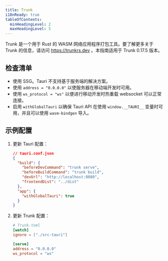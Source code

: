 ```yaml
---
title: Trunk
i18nReady: true
tableOfContents:
  minHeadingLevel: 2
  maxHeadingLevel: 5
---
```



Trunk 是一个用于 Rust 的 WASM 网络应用程序打包工具。要了解更多关于 Trunk 的信息，请访问 https://trunkrs.dev 。本指南适用于 Trunk 0.17.5 版本。

## 检查清单

- 使用 SSG。Tauri 不支持基于服务端的解决方案。
- 使用 `address = "0.0.0.0"` 以使服务器在移动端开发时可用。
- 使用 `ws_protocol = "ws"` 以便进行移动开发时热重载 websocket 可以正常连接。
- 启用 `withGlobalTauri` 以确保 Tauri API 在使用 `window.__TAURI__` 变量时可用，并且可以使用 `wasm-bindgen` 导入。

## 示例配置

<Steps>

1. 更新 Tauri 配置：

   ```json
   // tauri.conf.json
   {
     "build": {
       "beforeDevCommand": "trunk serve",
       "beforeBuildCommand": "trunk build",
       "devUrl": "http://localhost:8080",
       "frontendDist": "../dist"
     },
     "app": {
       "withGlobalTauri": true
     }
   }
   ```

2. 更新 Trunk 配置：

   ```toml
   # Trunk.toml
   [watch]
   ignore = ["./src-tauri"]

   [serve]
   address = "0.0.0.0"
   ws_protocol = "ws"
   ```

</Steps>
